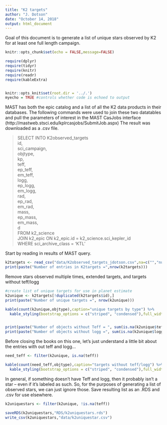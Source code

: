 ```yaml
---
title: "K2 targets"
author: "J. Dotson"
date: "October 14, 2018"
output: html_document
---
```


Goal of this document is to generate a list of unique stars observed by K2 for at least one full length campaign.

```r
knitr::opts_chunk$set(echo = FALSE,message=FALSE)

require(dplyr)
require(tidyr)
require(knitr)
require(readr)
require(kableExtra)


knitr::opts_knit$set(root.dir = '../.')
myecho = TRUE #controls whether code is echoed to output
```

MAST has both the epic catalog and a list of all the K2 data products in their databases.  The following commands were used to join these two datatables and pull the parameters of interest in the MAST CasJobs interface (http://mastweb.stsci.edu/kplrcasjobs/SubmitJob.aspx)  The result was downloaded as a .csv file.  

>SELECT INTO K2observed_targets  
   id,  
   sci_campaign,  
   objtype,  
   kp,  
   teff,  
   ep_teff,  
   em_teff,  
   logg,  
   ep_logg,  
   em_logg,  
   rad,  
   ep_rad,  
   em_rad,  
   mass,  
   ep_mass,  
   em_mass,  
   d  
FROM k2_science  
JOIN k2_epic ON k2_epic.id = k2_science.sci_kepler_id  
WHERE sci_archive_class = 'KTL'  

Start by reading in results of MAST query.

```r

k2targets <- read_csv("data/K2observed_targets_jdotson.csv",na=c("","null"))
print(paste("Number of entries in K2targets =",nrow(k2targets)))

```




Remove stars observed multiple times, extended targets, and targets without teff/logg

```r

#create list of unique targets for use in planet estimate
k2unique <- k2targets[!duplicated(k2targets$id),]
print(paste("Number of unique targets =", nrow(k2unique)))

kable(count(k2unique,objtype),caption="unique targets by type") %>%
  kable_styling(bootstrap_options = c("striped", "condensed"),full_width=F,position="left")  


print(paste("Number of objects without Teff = ", sum(is.na(k2unique$teff))))
print(paste("Number of objects without logg =", sum(is.na(k2unique$logg))))


```

Before closing the books on this one, let's just understand a little bit about the entries with out teff and logg...

```r

need_teff <- filter(k2unique, is.na(teff))

kable(count(need_teff,objtype),caption="targets without teff/logg") %>%
  kable_styling(bootstrap_options = c("striped", "condensed"),full_width=F,position="left")


```

In general, if something doesn't have Teff and logg, then it probably isn't a star -- even if it's labeled as such.  So, for the purposes of generating a list of observed stars, we can just ignore those.  Save resulting list as an .RDS and .csv for use elsewhere.




```r

k2uniquestars <- filter(k2unique, !is.na(teff))

saveRDS(k2uniquestars,"RDS/k2uniquestars.rds")
write_csv(k2uniquestars,"data/k2uniquestar.csv")
```









